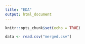 ```yaml
---
title: "EDA"
output: html_document
---
```


```r
knitr::opts_chunk$set(echo = TRUE)
```

```r
data <- read.csv("merged.csv")
```

